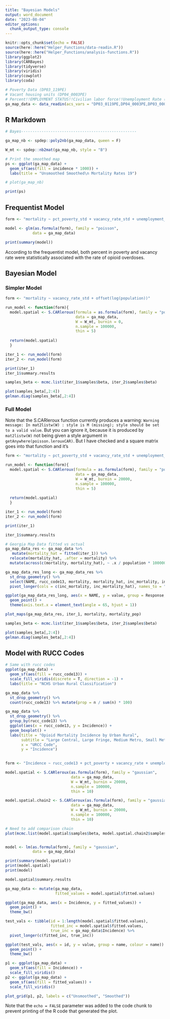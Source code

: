 ```yaml
---
title: "Bayesian Models"
output: word_document
date: "2023-08-04"
editor_options: 
  chunk_output_type: console
---
```


```r
knitr::opts_chunk$set(echo = FALSE)
source(here::here("Helper_Functions/data-readin.R"))
source(here::here("Helper_Functions/analysis-functions.R"))
library(ggplot2)
library(CARBayes)
library(tidyverse)
library(viridis)
library(cowplot)
library(coda)

# Poverty Data (DP03_119PE)
# Vacant housing units (DP04_0003PE)
# Percent!!EMPLOYMENT STATUS!!Civilian labor force!!Unemployment Rate (DP03_0009PE)
ga_map_data <- data_readin(acs_vars = "DP03_0119PE,DP04_0003PE,DP03_0009PE", acs_yr = 2019)
```

## R Markdown

```r
# Bayes---------------------------------------------------

ga_map_nb <- spdep::poly2nb(ga_map_data, queen = F)

W_mt <- spdep::nb2mat(ga_map_nb, style = "B")

# Print the smoothed map
ps <- ggplot(ga_map_data) + 
  geom_sf(aes(fill = incidence * 1000)) +
  labs(title = "Unsmoothed Smoothed\n Mortality Rates 19")

# plot(ga_map_nb)

print(ps)

```


## Frequentist Model

```r

form <- "mortality ~ pct_poverty_std + vacancy_rate_std + unemployment_rate_std + offset(log(population))"

model <- glm(as.formula(form), family = "poisson",
            data = ga_map_data)

print(summary(model))

```

According to the frequentist model, both percent in poverty and vacancy rate were statistically associated with the rate of opioid overdoses.

## Bayesian Model

### Simpler Model

```r

form <- "mortality ~ vacancy_rate_std + offset(log(population))"

run_model <- function(form){
  model.spatial <- S.CARleroux(formula = as.formula(form), family = "poisson",
                               data = ga_map_data,
                               W = W_mt, burnin = 0,
                               n.sample = 100000,
                               thin = 5)
  
  return(model.spatial)
  }

iter_1 <- run_model(form)
iter_2 <- run_model(form)

print(iter_1)
iter_1$summary.results

```

```r

samples_beta <- mcmc.list(iter_1$samples$beta, iter_2$samples$beta)

plot(samples_beta[,2:4])
gelman.diag(samples_beta[,2:4])

```


### Full Model

Note that the S.CARleroux function currently produces a warning: `Warning message: In mat2listw(W) : style is M (missing); style should be set to a valid value`. But you can ignore it, because it is produced by `mat2listw(W)` not being given a style argument in `getAnywhere(poisson.lerouxCAR)`. But I have checked and a square matrix goes into that function and it's 

```r

form <- "mortality ~ pct_poverty_std + vacancy_rate_std + unemployment_rate_std + offset(log(population))"

run_model <- function(form){
  model.spatial <- S.CARleroux(formula = as.formula(form), family = "poisson",
                               data = ga_map_data,
                               W = W_mt, burnin = 20000,
                               n.sample = 100000,
                               thin = 5)
  
  return(model.spatial)
  }

iter_1 <- run_model(form)
iter_2 <- run_model(form)

print(iter_1)

iter_1$summary.results


```


```r

# Georgia Map Data fitted vs actual
ga_map_data_res <- ga_map_data %>% 
   mutate(mortality_hat = fitted(iter_1)) %>% 
  relocate(mortality_hat, .after = mortality) %>% 
  mutate(across(c(mortality, mortality_hat), ~ .x / population * 100000, .names = "inc_{.col}"))

ga_map_data_res_long <- ga_map_data_res %>% 
  st_drop_geometry() %>% 
  select(NAME, rucc_code13, mortality, mortality_hat, inc_mortality, inc_mortality_hat, population, pct_poverty_std:unemployment_rate_std) %>% 
  pivot_longer(cols = c(inc_mortality, inc_mortality_hat), names_to = "Response")

ggplot(ga_map_data_res_long, aes(x = NAME, y = value, group = Response, colour = Response)) +
  geom_point() +
  theme(axis.text.x = element_text(angle = 65, hjust = 1))

```



```r

plot_maps(ga_map_data_res, iter_1, mortality, mortality_pop)

```

```r

samples_beta <- mcmc.list(iter_1$samples$beta, iter_2$samples$beta)

plot(samples_beta[,2:4])
gelman.diag(samples_beta[,2:4])

```



## Model with RUCC Codes

```r

# Same with rucc codes
ggplot(ga_map_data) +
  geom_sf(aes(fill = rucc_code13)) +
  scale_fill_viridis(discrete = T, direction = -1) +
  labs(title = "NCHS Urban Rural Classification")

ga_map_data %>% 
  st_drop_geometry() %>% 
  count(rucc_code13) %>% mutate(prop = n / sum(n) * 100)

ga_map_data %>% 
  st_drop_geometry() %>% 
  group_by(rucc_code13) %>% 
  ggplot(aes(x = rucc_code13, y = Incidence)) +
  geom_boxplot() +
  labs(title = "Opioid Mortality Incidence by Urban Rural",
       subtitle = "Large Central, Large Fringe, Medium Metro, Small Metro, Micrro, Non-Core",
       x = "URCC Code",
       y = "Incidence")
  

form <- "Incidence ~ rucc_code13 + pct_poverty + vacancy_rate + unemployment_rate+ offset(Population)"

model.spatial <- S.CARleroux(as.formula(form), family = "gaussian",
                             data = ga_map_data,
                             W = W_mt, burnin = 20000,
                             n.sample = 100000,
                             thin = 10)

model.spatial.chain2 <- S.CARleroux(as.formula(form), family = "gaussian",
                             data = ga_map_data,
                             W = W_mt, burnin = 20000,
                             n.sample = 100000,
                             thin = 10)

# Need to add comparison chain
plot(mcmc.list(model.spatial$samples$beta, model.spatial.chain2$samples$beta)[,2:3])


model <- lm(as.formula(form), family = "gaussian",
            data = ga_map_data)

print(summary(model.spatial))
print(model.spatial)
print(model)

model.spatial$summary.results

ga_map_data <- mutate(ga_map_data,
                      fitted_values = model.spatial$fitted.values)

ggplot(ga_map_data, aes(x = Incidence, y = fitted_values)) +
  geom_point() +
  theme_bw()

test_vals <- tibble(id = 1:length(model.spatial$fitted.values), 
                    fitted_inc = model.spatial$fitted.values,
                    true_inc = ga_map_data$Incidence) %>% 
  pivot_longer(c(fitted_inc, true_inc))

ggplot(test_vals, aes(x = id, y = value, group = name, colour = name)) +
  geom_point() +
  theme_bw()

p1 <- ggplot(ga_map_data) +
  geom_sf(aes(fill = Incidence)) +
  scale_fill_viridis()
p2 <- ggplot(ga_map_data) +
  geom_sf(aes(fill = fitted_values)) +
  scale_fill_viridis() 

plot_grid(p1, p2, labels = c("Unsmoothed", "Smoothed"))

```

Note that the `echo = FALSE` parameter was added to the code chunk to prevent printing of the R code that generated the plot.
